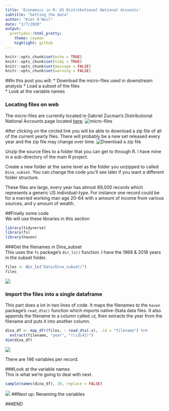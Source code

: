 ```yaml
---
title: 'Economics in R: US Distributional National Accounts'
subtitle: "Getting the data"
author: "Kier O'Neil"
date: "2/7/2020"
output:
  prettydoc::html_pretty:
    theme: cayman
    highlight: github
---
```



```r
knitr::opts_chunk$set(echo = TRUE)
knitr::opts_chunk$set(tidy = TRUE)
knitr::opts_chunk$set(message = FALSE)
knitr::opts_chunk$set(warning = FALSE)
```

##In this post you will:
* Download the micro-files used in downstream analysis 
* Load a subset of the files  
* Look at the variable names  

### Locating files on web  
The micro-files are currently located in Gabriel Zucman's Distributional National Accounts page located [here](http://gabriel-zucman.eu/usdina/). 
![micro-files](images/Dina Main Site - Data File Location.png)  

After clicking on the circled link you will be able to download a zip file of all of the current yearly files.  There will probably be a new set released every year and the zip file may change over time.
![Download a zip file](images/Dina Main Site - Download Zip File.png)  

Unzip the source files to a folder that you can get to through R.  I have mine in a sub-directory of the main R project.  

Create a new folder at the same level as the folder you unzipped to called `Dina_subset`.  You can change the code you'll see later if you want a different folder structure. 

These files are large, every year has almost 69,000 records which represents a generic US individual-type.  For instance one record could be for a married working man age 20-64 with x amount of income from various sources, and y amount of wealth.  

##Finally some code  
We will use these libraries in this section  
```r
library(tidyverse)
library(fs)
library(haven)
```

###Get the filenames in Dina_subset  
This uses the `fs` package's `dir_ls()` function. I have the 1968 & 2018 years in the subset folder.  
```r
files <- dir_ls("Data/Dina_subset/") 
files
```
![](images/Dina_02_filenames.png)

### Import the files into a single dataframe  
This part does a lot in two lines of code.  It maps the filenames to the `haven` package's `read_dta()` function which imports native-Stata data files.  It also appends the filename to a column called `id`, then extracts the year from the filename and puts it into another column.  
```r
dina_df <- map_dfr(files, ~ read_dta(.x), .id = "filename") %>%
  extract(filename, "year", "(\\d{4})")
dim(dina_df)
```
![](images/Dina_02_dimensions.png)

There are 146 variables per record.

###Look at the variable names  
This is what we're going to deal with next.  
```r
sample(names(dina_df), 30, replace = FALSE)
```
![](images/Dina_02_var_names.png)
##Next up:  Renaming the variables  

###END
